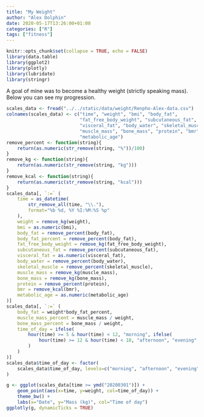 ```yaml
---
title: "My Weight"
author: "Alex Dolphin"
date: 2020-05-17T13:26:00+01:00
categories: ["R"]
tags: ["fitness"]
---
```


```r
knitr::opts_chunk$set(collapse = TRUE, echo = FALSE)
library(data.table)
library(ggplot2)
library(plotly)
library(lubridate)
library(stringr)
```

A goal of mine was to become a healthy weight (strictly speaking mass).
Below you can see my progression.

```r
scales_data <- fread("../../static/data/weight/Renpho-Alex-data.csv")
colnames(scales_data) <- c("time", "weight", "bmi", "body_fat",
                           "fat_free_body_weight", "subcutaneous_fat",
                           "visceral_fat", "body_water", "skeletal_muscle",
                           "muscle_mass", "bone_mass", "protein", "bmr",
                           "metabolic_age")
remove_percent <- function(string){
    return(as.numeric(str_remove(string, "%"))/100)
}
remove_kg <- function(string){
    return(as.numeric(str_remove(string, "kg")))
}
remove_kcal <- function(string){
    return(as.numeric(str_remove(string, "kcal")))
}
scales_data[, `:=` (
    time = as_datetime(
        str_remove_all(time, "\\."),
        format="%b %d, %Y %I:%M:%S %p"
    ),
    weight = remove_kg(weight),
    bmi = as.numeric(bmi),
    body_fat = remove_percent(body_fat),
    body_fat_percent = remove_percent(body_fat),
    fat_free_body_weight = remove_kg(fat_free_body_weight),
    subcutaneous_fat = remove_percent(subcutaneous_fat),
    visceral_fat = as.numeric(visceral_fat),
    body_water = remove_percent(body_water),
    skeletal_muscle = remove_percent(skeletal_muscle),
    muscle_mass = remove_kg(muscle_mass),
    bone_mass = remove_kg(bone_mass),
    protein = remove_percent(protein),
    bmr = remove_kcal(bmr),
    metabolic_age = as.numeric(metabolic_age)
)]
scales_data[, `:=` (
    body_fat = weight*body_fat_percent,
    muscle_mass_percent = muscle_mass / weight,
    bone_mass_percent = bone_mass / weight,
    time_of_day = ifelse(
        hour(time) >= 5 & hour(time) < 12, "morning", ifelse(
            hour(time) >= 12 & hour(time) < 18, "afternoon", "evening"
        )
    )
)]
scales_data$time_of_day <- factor(
    scales_data$time_of_day, levels=c("morning", "afternoon", "evening")
)

g <- ggplot(scales_data[time >= ymd("20200301")]) +
    geom_point(aes(x=time, y=weight, col=time_of_day)) +
    theme_bw() +
    labs(x="Date", y="Mass (kg)", col="Time of day")
ggplotly(g, dynamicTicks = TRUE)
```

